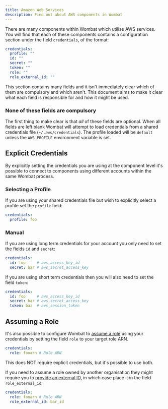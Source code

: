 ```yaml
---
title: Amazon Web Services
description: Find out about AWS components in Wombat
---
```


There are many components within Wombat which utilise AWS services. You will find that each of these components contains a configuration section under the field `credentials`, of the format:

```yml
credentials:
  profile: ""
  id: ""
  secret: ""
  token: ""
  role: ""
  role_external_id: ""
```

This section contains many fields and it isn't immediately clear which of them are compulsory and which aren't. This document aims to make it clear what each field is responsible for and how it might be used.

### None of these fields are compulsory

The first thing to make clear is that _all_ of these fields are optional. When all fields are left blank Wombat will attempt to load credentials from a shared credentials file (`~/.aws/credentials`). The profile loaded will be `default` unless the `AWS_PROFILE` environment variable is set.

## Explicit Credentials

By explicitly setting the credentials you are using at the component level it's possible to connect to components using different accounts within the same Wombat process.

### Selecting a Profile

If you are using your shared credentials file but wish to explicitly select a profile set the `profile` field:

```yml
credentials:
  profile: foo
```

### Manual

If you are using long term credentials for your account you only need to set the fields `id` and `secret`:

```yml
credentials:
  id: foo     # aws_access_key_id
  secret: bar # aws_secret_access_key
```

If you are using short term credentials then you will also need to set the field `token`:

```yml
credentials:
  id: foo     # aws_access_key_id
  secret: bar # aws_secret_access_key
  token: baz  # aws_session_token
```

## Assuming a Role

It's also possible to configure Wombat to [assume a role][assuming-role] using your credentials by setting the field `role` to your target role ARN.

```yml
credentials:
  role: fooarn # Role ARN
```

This does NOT require explicit credentials, but it's possible to use both.

If you need to assume a role owned by another organisation they might require you to [provide an external ID][role-external-id], in which case place it in the field `role_external_id`:

```yml
credentials:
  role: fooarn # Role ARN
  role_external_id: bar_id
```

[temporary-creds]: https://docs.aws.amazon.com/IAM/latest/UserGuide/id_credentials_temp_use-resources.html
[assuming-role]: https://docs.aws.amazon.com/IAM/latest/UserGuide/id_roles_use.html
[role-external-id]: https://docs.aws.amazon.com/IAM/latest/UserGuide/id_roles_create_for-user_externalid.html
